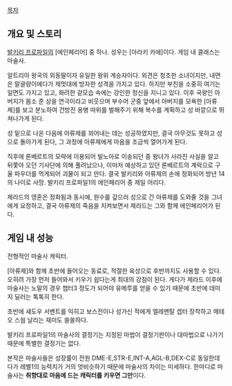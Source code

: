 [[목차]]


== 개요 및 스토리 ==
[[발키리 프로파일]]의 [에인페리어] 중 하나. 성우는 [아라키 카에]이다. 게임 내 클래스는 마술사.

알트리아 왕국의 외동딸이자 유일한 왕위 계승자이다. 외견은 청초한 소녀이지만, 내면은 말괄량이에다가 제멋대에 방자한 성격을 가지고 있다. 하지만 부친을 소중히 여기는 일면도 가지고 있고, 화려한 겉모습 속에는 강인한 정신을 지니고 있다.
이후 국왕인 아버지가 몸소 준 상을 연극이라고 비웃으며 부수어 군중 앞에서 아버지를 모욕한 [아류제]를 보고 분노하여 건방진 용병 따위를 벌해주기 위해 복수를 계획하고 성 바깥으로 뛰쳐나가게 된다.

성 밑으로 나온 다음에 아류제를 꾀어내는 데는 성공하였지만, 결국 아무것도 못하고 성으로 돌아가게 된다, 그 과정에 아류제에게 마음을 조금씩 열어가게 된다.

직후에 론베르트의 모략에 이용되어 빌노아로 이송되던 중 왕녀가 사라진 사실을 알고 뒤쫓아 오던 기사단에 의해 풀려났으나, 이마저 예상하고 있던 론베르트의 계락으로 구울 파우더를 먹게되어 괴물이 되고 만다.
결국 발키리와 아류제의 손에 정화되어 방년 14의 나이로 사망. 발키리 프로파일1의 에인페리어 중 제일 어리다.

제라드의 영혼은 정화됨과 동시에, 원수를 갚으러 성으로 간 아류제를 도와줄 것을 그녀에게 요청하고, 결국 아류제의 죽음을 지켜보면서 제라드는 그와 함께 에인페리어가 된다.

== 게임 내 성능 ==
전형적인 마술사 캐릭터. 

[아류제]와 함께 초반에 들어오는 동료로, 적절한 육성으로 후반까지도 사용할 수 있다. 오히려 가장 먼저 들어와서 키우기 쉽다는게 최대의 강점이 된다. 게다가 제라드 이후에 마술사는 노말의 경우 챕터3 정도가 되어야 유메루를 얻을 수 있기 때문에 초반에 데미지 딜러는 톡톡히 한다.

초반에 섀도우 서벤트를 익히고 보스전이나 성가신 적에게 엘레멘탈 셉터 장착하고 메테오 스웜 날리는 재미도 쏠쏠하다.

발키리 프로파일1의 마술사의  결정기는 지정된 마법이 결정기판이나 대마법으로 나가기 때문에 특별한 결정기는 없다.

본작은 마술사들은 성장률이 전원 DME-E,STR-E,INT-A,AGL-B,DEX-C로 동일한데다가 레벨1의 능력치가 거의 엇비슷하기 때문에 마술사의 차이는 미세하다. 한마디로 마술사는 '''취향대로 마음에 드는 캐릭터를 키우면 그만'''이다.
